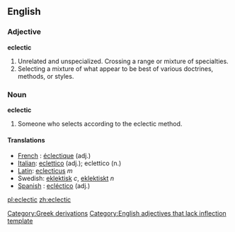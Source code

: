 ==English==

===Adjective===
'''eclectic'''
#Unrelated and unspecialized. Crossing a range or mixture of specialties.
#Selecting a mixture of what appear to be best of various doctrines, methods, or styles.

===Noun===
'''eclectic'''
#Someone who selects according to the eclectic method.

====Translations====
*[[French]] : [[:fr:éclectique|éclectique]] (adj.)
*[[Italian]]: [[:it:eclettico|eclettico]] (adj.); eclettico (n.)
*[[Latin]]: [[:la:eclecticus|eclecticus]] ''m''
*Swedish: [[:sv:eklektisk|eklektisk]] ''c'', [[:sv:eklektiskt|eklektiskt]] ''n''
*[[Spanish]] : [[:sp:ecléctico|ecléctico]] (adj.)

[[Category:Greek derivations]]
[[Category:English adjectives that lack inflection template]]

[[pl:eclectic]]
[[zh:eclectic]]